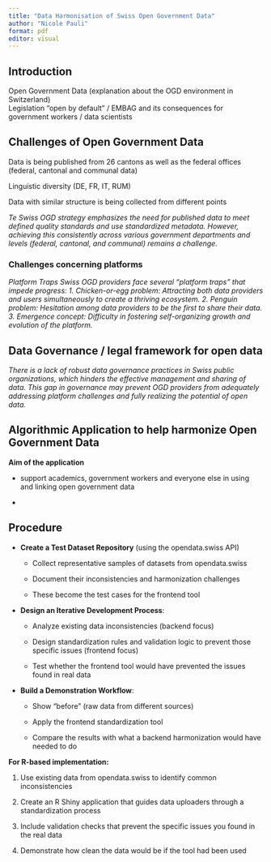 ```yaml
---
title: "Data Harmonisation of Swiss Open Government Data"
author: "Nicole Pauli"
format: pdf
editor: visual
---
```


## Introduction

Open Government Data (explanation about the OGD environment in Switzerland) \
Legislation "open by default" / EMBAG and its consequences for government workers / data scientists

## Challenges of Open Government Data

Data is being published from 26 cantons as well as the federal offices (federal, cantonal and communal data)

Linguistic diversity (DE, FR, IT, RUM)

Data with similar structure is being collected from different points

*Te Swiss OGD strategy emphasizes the need for published data to meet defined quality standards and use standardized metadata. However, achieving this consistently across various government departments and levels (federal, cantonal, and communal) remains a challenge.*

### Challenges concerning platforms 

*Platform Traps Swiss OGD providers face several “platform traps” that impede progress: 1. Chicken-or-egg problem: Attracting both data providers and users simultaneously to create a thriving ecosystem. 2. Penguin problem: Hesitation among data providers to be the first to share their data. 3. Emergence concept: Difficulty in fostering self-organizing growth and evolution of the platform.*

## Data Governance / legal framework for open data

*There is a lack of robust data governance practices in Swiss public organizations, which hinders the effective management and sharing of data. This gap in governance may prevent OGD providers from adequately addressing platform challenges and fully realizing the potential of open data.*

## Algorithmic Application to help harmonize Open Government Data 

**Aim of the application**

-   support academics, government workers and everyone else in using and linking open government data

-   

## Procedure 

-   **Create a Test Dataset Repository** (using the opendata.swiss API)

    -   Collect representative samples of datasets from opendata.swiss

    -   Document their inconsistencies and harmonization challenges

    -   These become the test cases for the frontend tool

-   **Design an Iterative Development Process**:

    -   Analyze existing data inconsistencies (backend focus)

    -   Design standardization rules and validation logic to prevent those specific issues (frontend focus)

    -   Test whether the frontend tool would have prevented the issues found in real data

-   **Build a Demonstration Workflow**:

    -   Show "before" (raw data from different sources)

    -   Apply the frontend standardization tool

    -   Compare the results with what a backend harmonization would have needed to do

**For R-based implementation:**

1.  Use existing data from opendata.swiss to identify common inconsistencies

2.  Create an R Shiny application that guides data uploaders through a standardization process

3.  Include validation checks that prevent the specific issues you found in the real data

4.  Demonstrate how clean the data would be if the tool had been used
